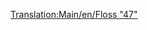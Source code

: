 [[Translation:Main/en/Floss "47"]]{{en/-}}{{Template:Züge/De
|Image=[[File:en/Floss47.png]]
|Name=Floss "47"
|Kosten=£21,093 ($42.186)
|Geschwindigkeit=160 km/h (100 mph)
|Gewicht=112 t
|Leistung=2.616 PS (1.924 kW)
|Betriebskosten=£2,132 ($4.264)
|Entwurf=1962
|Betriebsdauer=22
|Platz=k.A
|Beschreibung=
|Reales-Leben=[http://en.wikipedia.org/wiki/British_Rail_Class_47 British Rail Class 47] (englisch)
}}
